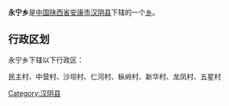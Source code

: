{{中国乡级行政区
|行政区全称 = 永宁乡
|景观照片文件名 = 
|景观照片描述 = 
|汉语拼音 =
|其他语言 = 
|其他语言名称 = 
|位置图文件名 = 
|位置图描述 = 
|自定义图片=
|上级行政区 = [[陕西省|陕西省]][[安康市|安康市]][[汉阴县|汉阴县]]
|行政区类别 = [[乡级行政区|乡]]
|行政区划代码 = 
|行政区划 = 
|村委会 = 
|居委会 = 
|建置时间 = 
|领导职位 = 
|领导名称 = 
|政府驻地 = 
|毗邻 = 
|地理坐标 = 
|总面积 = 
|总人口 = 
|户籍人口 = 
|户籍人口年份 = 
|常住人口 = 
|常住人口年份 = 
|人口密度 = 
|GDP = 
|邮政编码 = 
|电话区号 = 
|官方网站 = 
|网站名称 = 
}}
'''永宁乡'''是[[中华人民共和国|中国]][[陕西省|陕西省]][[安康市|安康市]][[汉阴县|汉阴县]]下辖的一个[[乡级行政区|乡]]。

== 行政区划 ==
永宁乡下辖以下行政区：

民主村、中营村、沙坝村、仁河村、枞岭村、新华村、龙凤村、五星村

{{陕西小作品}}
{{汉阴县行政区划}}

[[Category:汉阴县|Category:汉阴县]]